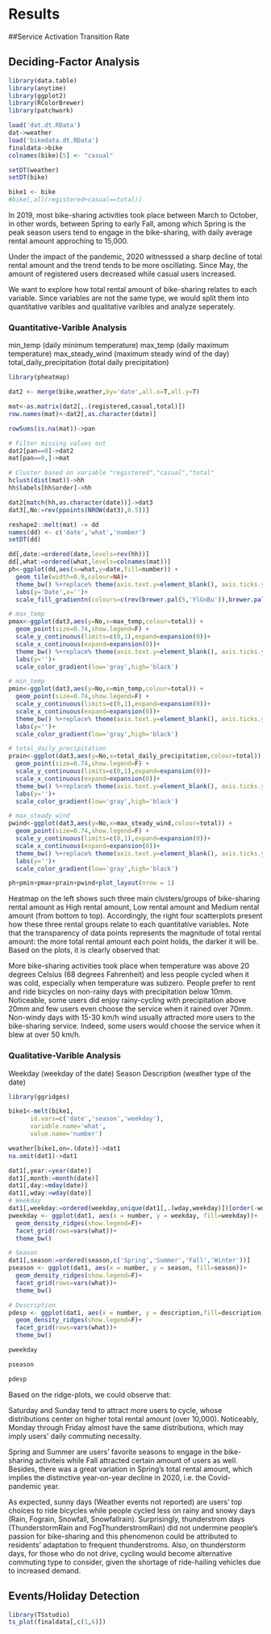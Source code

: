 # Results

##Service Activation Transition Rate


## Deciding-Factor Analysis

```r
library(data.table)
library(anytime)
library(ggplot2)
library(RColorBrewer)
library(patchwork)

load('dat.dt.RData')
dat->weather
load('bikedata.dt.RData')
finaldata->bike
colnames(bike)[5] <- "casual"

setDT(weather)
setDT(bike)

bike1 <- bike
#bike[,all(registered+casual==total)]
```

In 2019, most bike-sharing activities took place between March to October, in other words, between Spring to early Fall, among which Spring is the peak season users tend to engage in the bike-sharing, with daily average rental amount approching to 15,000.

Under the impact of the pandemic, 2020 witnesssed a sharp decline of total rental amount and the trend tends to be more oscillating. Since May, the amount of registered users decreased while casual users increased.

We want to explore how total rental amount of bike-sharing relates to each variable. Since variables are not the same type, we would split them into quantitative varibles and qualitative varibles and analyze seperately.

### Quantitative-Varible Analysis

min_temp (daily minimum temperature)
max_temp (daily maximum temperature)
max_steady_wind (maximum steady wind of the day)
total_daily_precipitation (total daily precipitation)

```r
library(pheatmap)

dat2 <- merge(bike,weather,by='date',all.x=T,all.y=T)

mat<-as.matrix(dat2[,.(registered,casual,total)])
row.names(mat)<-dat2[,as.character(date)]

rowSums(is.na(mat))->pan

# Filter missing values out
dat2[pan==0]->dat2
mat[pan==0,]->mat

# Cluster based on variable "registered","casual","total"
hclust(dist(mat))->hh
hh$labels[hh$order]->hh

dat2[match(hh,as.character(date))]->dat3
dat3[,No:=rev(ppoints(NROW(dat3),0.5))]

reshape2::melt(mat) -> dd
names(dd) <- c('date','what','number')
setDT(dd)

dd[,date:=ordered(date,levels=rev(hh))]
dd[,what:=ordered(what,levels=colnames(mat))]
ph<-ggplot(dd,aes(x=what,y=date,fill=number)) +
  geom_tile(width=0.9,colour=NA)+
  theme_bw() %+replace% theme(axis.text.y=element_blank(), axis.ticks.y=element_blank())+
  labs(y='Date',x='')+
  scale_fill_gradientn(colours=c(rev(brewer.pal(5,'YlGnBu')),brewer.pal(5,'YlOrRd')))

# max_temp
pmax<-ggplot(dat3,aes(y=No,x=max_temp,colour=total)) +
  geom_point(size=0.74,show.legend=F) +
  scale_y_continuous(limits=c(0,1),expand=expansion(0))+
  scale_x_continuous(expand=expansion(0))+
  theme_bw() %+replace% theme(axis.text.y=element_blank(), axis.ticks.y=element_blank())+
  labs(y='')+
  scale_color_gradient(low='gray',high='black')

# min_temp
pmin<-ggplot(dat3,aes(y=No,x=min_temp,colour=total)) +
  geom_point(size=0.74,show.legend=F) +
  scale_y_continuous(limits=c(0,1),expand=expansion(0))+
  scale_x_continuous(expand=expansion(0))+
  theme_bw() %+replace% theme(axis.text.y=element_blank(), axis.ticks.y=element_blank())+
  labs(y='')+
  scale_color_gradient(low='gray',high='black')

# total_daily_precipitation
prain<-ggplot(dat3,aes(y=No,x=total_daily_precipitation,colour=total)) +
  geom_point(size=0.74,show.legend=F) +
  scale_y_continuous(limits=c(0,1),expand=expansion(0))+
  scale_x_continuous(expand=expansion(0))+
  theme_bw() %+replace% theme(axis.text.y=element_blank(), axis.ticks.y=element_blank())+
  labs(y='')+
  scale_color_gradient(low='gray',high='black')

# max_steady_wind
pwind<-ggplot(dat3,aes(y=No,x=max_steady_wind,colour=total)) +
  geom_point(size=0.74,show.legend=F) +
  scale_y_continuous(limits=c(0,1),expand=expansion(0))+
  scale_x_continuous(expand=expansion(0))+
  theme_bw() %+replace% theme(axis.text.y=element_blank(), axis.ticks.y=element_blank())+
  labs(y='')+
  scale_color_gradient(low='gray',high='black')

ph+pmin+pmax+prain+pwind+plot_layout(nrow = 1)
```

Heatmap on the left shows such three main clusters/groups of bike-sharing rental amount as High rental amount, Low rental amount and Medium rental amount (from bottom to top). Accordingly, the right four scatterplots present how these three rental groups relate to each quantitative variables. Note that the transparency of data points represents the magnitude of total rental amount: the more total rental amount each point holds, the darker it will be. Based on the plots, it is clearly observed that:

More bike-sharing activities took place when temperature was above 20 degrees Celsius (68 degrees Fahrenheit) and less people cycled when it was cold, especially when temperature was subzero.
People prefer to rent and ride bicycles on non-rainy days with precipitation below 10mm. Noticeable, some users did enjoy rainy-cycling with precipitation above 20mm and few users even choose the service when it rained over 70mm.
Non-windy days with 15-30 km/h wind usually attracted more users to the bike-sharing service. Indeed, some users would choose the service when it blew at over 50 km/h.


### Qualitative-Varible Analysis

Weekday (weekday of the date)
Season
Description (weather type of the date)

```R
library(ggridges)

bike1<-melt(bike1,
      id.vars=c('date','season','weekday'),
      variable.name='what',
      value.name='number')

weather[bike1,on=.(date)]->dat1
na.omit(dat1)->dat1

dat1[,year:=year(date)]
dat1[,month:=month(date)]
dat1[,day:=mday(date)]
dat1[,wday:=wday(date)]
# Weekday
dat1[,weekday:=ordered(weekday,unique(dat1[,.(wday,weekday)])[order(-wday),weekday])]
pweekday <- ggplot(dat1, aes(x = number, y = weekday, fill=weekday))+
  geom_density_ridges(show.legend=F)+
  facet_grid(rows=vars(what))+
  theme_bw()

# Season
dat1[,season:=ordered(season,c('Spring','Summer','Fall','Winter'))]
pseason <- ggplot(dat1, aes(x = number, y = season, fill=season))+
  geom_density_ridges(show.legend=F)+
  facet_grid(rows=vars(what))+
  theme_bw()

# Description
pdesp <- ggplot(dat1, aes(x = number, y = description,fill=description))+
  geom_density_ridges(show.legend=F)+
  facet_grid(rows=vars(what))+
  theme_bw()

pweekday

pseason

pdesp
```

Based on the ridge-plots, we could observe that:

Saturday and Sunday tend to attract more users to cycle, whose distributions center on higher total rental amount (over 10,000). Noticeably, Monday through Friday almost have the same distributions, which may imply users’ daily commuting necessity.

Spring and Summer are users’ favorite seasons to engage in the bike-sharing activiteis while Fall attracted certain amount of users as well. Besides, there was a great variation in Spring’s total rental amount, which implies the distinctive year-on-year decline in 2020, i.e. the Covid-pandemic year.

As expected, sunny days (Weather events not reported) are users’ top choices to ride bicycles while people cycled less on rainy and snowy days (Rain, Fograin, Snowfall, Snowfallrain). Surprisingly, thunderstrom days (ThunderstormRain and FogThunderstromRain) did not undermine people’s passion for bike-sharing and this phenomenon could be attributed to residents’ adaptation to frequent thunderstroms. Also, on thunderstorm days, for those who do not drive, cycling would become alternative commuting type to consider, given the shortage of ride-hailing vehicles due to increased demand.

## Events/Holiday Detection

```r
library(TSstudio)
ts_plot(finaldata[,c(1,6)])
```